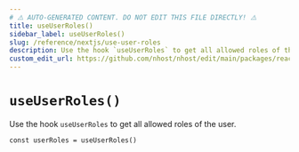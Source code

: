 ```yaml
---
# ⚠️ AUTO-GENERATED CONTENT. DO NOT EDIT THIS FILE DIRECTLY! ⚠️
title: useUserRoles()
sidebar_label: useUserRoles()
slug: /reference/nextjs/use-user-roles
description: Use the hook `useUserRoles` to get all allowed roles of the user.
custom_edit_url: https://github.com/nhost/nhost/edit/main/packages/react/src/useUserRoles.ts#L14
---
```


# `useUserRoles()`

Use the hook `useUserRoles` to get all allowed roles of the user.

```tsx
const userRoles = useUserRoles()
```
